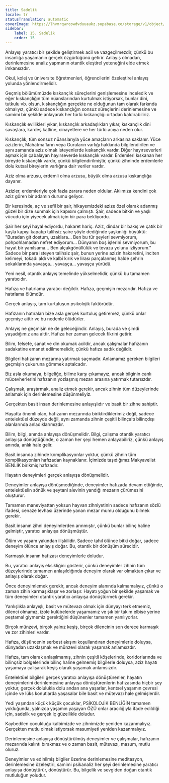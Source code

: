 ```yaml
---
title: Sadelik
locale: tr
statusTranslation: automatic
coverImage: https://lhvmrqwrcowdvduuaukz.supabase.co/storage/v1/object/public/strapi-uploads/small_cover-educacion-fundamental.webp-2d51a7828a2b1309555be27f7e2a61a0.webp
sidebar:
    label: 15. Sadelik
    order: 15
---
```

Anlayışı yaratıcı bir şekilde geliştirmek acil ve vazgeçilmezdir, çünkü bu insanlığa yaşamanın gerçek özgürlüğünü getirir. Anlayış olmadan, derinlemesine analiz yapmanın otantik eleştirel yeteneğini elde etmek imkansızdır.

Okul, kolej ve üniversite öğretmenleri, öğrencilerini özeleştirel anlayış yolunda yönlendirmelidir.

Geçmiş bölümümüzde kıskançlık süreçlerini genişlemesine inceledik ve eğer kıskançlığın tüm nüanslarından kurtulmak istiyorsak, bunlar dini, tutkulu vb. olsun, kıskançlığın gerçekte ne olduğunun tam olarak farkında olmalıyız, çünkü sadece kıskançlığın sonsuz süreçlerini derinlemesine ve samimi bir şekilde anlayarak her türlü kıskançlığı ortadan kaldırabiliriz.

Kıskançlık evlilikleri yıkar, kıskançlık arkadaşlıkları yıkar, kıskançlık dini savaşlara, kardeş katline, cinayetlere ve her türlü acıya neden olur.

Kıskançlık, tüm sonsuz nüanslarıyla yüce amaçların arkasına saklanır. Yüce azizlerin, Mahatma'ların veya Guruların varlığı hakkında bilgilendirilen ve aynı zamanda aziz olmak isteyenlerde kıskançlık vardır. Diğer hayırseverleri aşmak için çabalayan hayırseverde kıskançlık vardır. Erdemleri kıskanan her bireyde kıskançlık vardır, çünkü bilgilendirilmiştir, çünkü zihninde erdemlerle dolu kutsal bireylerin varlığına dair veriler vardır.

Aziz olma arzusu, erdemli olma arzusu, büyük olma arzusu kıskançlığa dayanır.

Azizler, erdemleriyle çok fazla zarara neden oldular. Aklımıza kendini çok aziz gören bir adamın durumu geliyor.

Bir keresinde, aç ve sefil bir şair, hikayemizdeki azize özel olarak adanmış güzel bir dize sunmak için kapısını çalmıştı. Şair, sadece bitkin ve yaşlı vücudu için yiyecek almak için bir para bekliyordu.

Şair her şeyi hayal ediyordu, hakaret hariç. Aziz, dindar bir bakış ve çatık bir kaşla kapıyı kapatıp talihsiz şaire şöyle dediğinde şaşkınlığı büyüktü: "Buradan git dostum, uzaklara... Ben bu tür şeyleri sevmiyorum, pohpohlamadan nefret ediyorum... Dünyanın boş işlerini sevmiyorum, bu hayat bir yanılsama... Ben alçakgönüllülük ve tevazu yolunu izliyorum." Sadece bir para isteyen talihsiz şair, bunun yerine azizin hakaretini, inciten kelimeyi, tokadı aldı ve kalbi kırık ve lirası parçalanmış halde şehrin sokaklarında yavaşça... yavaşça... yavaşça yürüdü.

Yeni nesil, otantik anlayış temelinde yükselmelidir, çünkü bu tamamen yaratıcıdır.

Hafıza ve hatırlama yaratıcı değildir. Hafıza, geçmişin mezarıdır. Hafıza ve hatırlama ölümdür.

Gerçek anlayış, tam kurtuluşun psikolojik faktörüdür.

Hafızanın hatıraları bize asla gerçek kurtuluş getiremez, çünkü onlar geçmişe aittir ve bu nedenle ölüdürler.

Anlayış ne geçmişin ne de geleceğindir. Anlayış, burada ve şimdi yaşadığımız ana aittir. Hafıza her zaman gelecek fikrini getirir.

Bilim, felsefe, sanat ve din okumak acildir, ancak çalışmalar hafızanın sadakatine emanet edilmemelidir, çünkü hafıza sadık değildir.

Bilgileri hafızanın mezarına yatırmak saçmadır. Anlamamız gereken bilgileri geçmişin çukuruna gömmek aptalcadır.

Biz asla okumaya, bilgeliğe, bilime karşı çıkamayız, ancak bilginin canlı mücevherlerini hafızanın yozlaşmış mezarı arasına yatırmak tutarsızdır.

Çalışmak, araştırmak, analiz etmek gerekir, ancak zihnin tüm düzeylerinde anlamak için derinlemesine düşünmeliyiz.

Gerçekten basit insan derinlemesine anlayışlıdır ve basit bir zihne sahiptir.

Hayatta önemli olan, hafızanın mezarında biriktirdiklerimiz değil, sadece entelektüel düzeyde değil, aynı zamanda zihnin çeşitli bilinçaltı bilinçdışı alanlarında anladıklarımızdır.

Bilim, bilgi, anında anlayışa dönüşmelidir. Bilgi, çalışma otantik yaratıcı anlayışa dönüştüğünde, o zaman her şeyi hemen anlayabiliriz, çünkü anlayış anında, anlık hale gelir.

Basit insanda zihinde komplikasyonlar yoktur, çünkü zihnin tüm komplikasyonları hafızadan kaynaklanır. İçimizde taşıdığımız Makyavelist BENLİK birikmiş hafızadır.

Hayatın deneyimleri gerçek anlayışa dönüşmelidir.

Deneyimler anlayışa dönüşmediğinde, deneyimler hafızada devam ettiğinde, entelektüelin sönük ve şeytani alevinin yandığı mezarın çürümesini oluşturur.

Tamamen maneviyattan yoksun hayvan zihniyetinin sadece hafızanın sözlü ifadesi, cenaze levhası üzerinde yanan mezar mumu olduğunu bilmek gerekir.

Basit insanın zihni deneyimlerden arınmıştır, çünkü bunlar bilinç haline gelmiştir, yaratıcı anlayışa dönüşmüştür.

Ölüm ve yaşam yakından ilişkilidir. Sadece tahıl ölünce bitki doğar, sadece deneyim ölünce anlayış doğar. Bu, otantik bir dönüşüm sürecidir.

Karmaşık insanın hafızası deneyimlerle doludur.

Bu, yaratıcı anlayış eksikliğini gösterir, çünkü deneyimler zihnin tüm düzeylerinde tamamen anlaşıldığında deneyim olarak var olmaktan çıkar ve anlayış olarak doğar.

Önce deneyimlemek gerekir, ancak deneyim alanında kalmamalıyız, çünkü o zaman zihin karmaşıklaşır ve zorlaşır. Hayatı yoğun bir şekilde yaşamak ve tüm deneyimleri otantik yaratıcı anlayışa dönüştürmek gerekir.

Yanlışlıkla anlayışlı, basit ve mütevazı olmak için dünyayı terk etmemiz, dilenci olmamız, izole kulübelerde yaşamamız ve şık bir takım elbise yerine peştamal giymemiz gerektiğini düşünenler tamamen yanılıyorlar.

Birçok münzevi, birçok yalnız keşiş, birçok dilencinin son derece karmaşık ve zor zihinleri vardır.

Hafıza, düşüncenin serbest akışını koşullandıran deneyimlerle doluysa, dünyadan uzaklaşmak ve münzevi olarak yaşamak anlamsızdır.

Hafıza, tam olarak anlaşılmamış, zihnin çeşitli köşelerinde, koridorlarında ve bilinçsiz bölgelerinde bilinç haline gelmemiş bilgilerle doluysa, aziz hayatı yaşamaya çalışarak keşiş olarak yaşamak anlamsızdır.

Entelektüel bilgileri gerçek yaratıcı anlayışa dönüştürenler, hayatın deneyimlerini derinlemesine anlayışa dönüştürenlerin hafızasında hiçbir şey yoktur, gerçek dolulukla dolu andan ana yaşarlar, kentsel yaşamın çevresi içinde ve lüks konutlarda yaşasalar bile basit ve mütevazı hale gelmişlerdir.

Yedi yaşından küçük küçük çocuklar, PSİKOLOJİK BENLİĞİN tamamen yokluğunda, yalnızca yaşamın yaşayan ÖZÜ onlar aracılığıyla ifade edildiği için, sadelik ve gerçek iç güzellikle doludur.

Kaybedilen çocukluğu kalbimizde ve zihnimizde yeniden kazanmalıyız. Gerçekten mutlu olmak istiyorsak masumiyeti yeniden kazanmalıyız.

Derinlemesine anlayışa dönüştürülmüş deneyimler ve çalışmalar, hafızanın mezarında kalıntı bırakmaz ve o zaman basit, mütevazı, masum, mutlu oluruz.

Deneyimler ve edinilmiş bilgiler üzerine derinlemesine meditasyon, derinlemesine özeleştiri, samimi psikanaliz her şeyi derinlemesine yaratıcı anlayışa dönüştürür, dönüştürür. Bu, bilgelik ve sevgiden doğan otantik mutluluğun yoludur.


